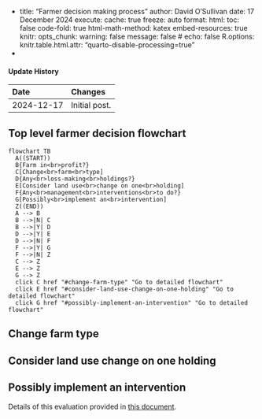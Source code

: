 -
title: "Farmer decision making process"
author: David O'Sullivan
date: 17 December 2024
execute: 
  cache: true
  freeze: auto
format:
  html:
    toc: false
    code-fold: true
    html-math-method: katex
    embed-resources: true
knitr:
  opts_chunk: 
    warning: false
    message: false
    # echo: false
    R.options: 
      knitr.table.html.attr: "quarto-disable-processing=true"
-

::: {.callout-note collapse="true"}
#### Update History

| Date       | Changes
|:-          |:--
| 2024-12-17 | Initial post.                       

:::

## Top level farmer decision flowchart
```mermaid
flowchart TB
  A((START)) 
  B{Farm in<br>profit?}
  C[Change<br>farm<br>type]
  D{Any<br>loss-making<br>holdings?}
  E[Consider land use<br>change on one<br>holding]
  F{Any<br>management<br>interventions<br>to do?}
  G[Possibly<br>implement an<br>intervention]
  Z((END))
  A --> B
  B -->|N| C 
  B -->|Y| D
  D -->|Y| E
  D -->|N| F
  F -->|Y| G
  F -->|N| Z
  C --> Z
  E --> Z
  G --> Z
  click C href "#change-farm-type" "Go to detailed flowchart"
  click E href "#consider-land-use-change-on-one-holding" "Go to detailed flowchart"
  click G href "#possibly-implement-an-intervention" "Go to detailed flowchart"
```

## Change farm type

## Consider land use change on one holding

## Possibly implement an intervention
Details of this evaluation provided in [this document](core-loop.qmd).